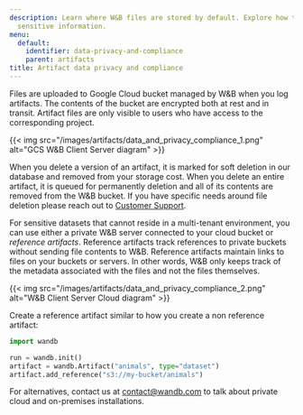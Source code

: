 ```yaml
---
description: Learn where W&B files are stored by default. Explore how to save, store
  sensitive information.
menu:
  default:
    identifier: data-privacy-and-compliance
    parent: artifacts
title: Artifact data privacy and compliance
---
```


Files are uploaded to Google Cloud bucket managed by W&B when you log artifacts. The contents of the bucket are encrypted both at rest and in transit. Artifact files are only visible to users who have access to the corresponding project.

{{< img src="/images/artifacts/data_and_privacy_compliance_1.png" alt="GCS W&B Client Server diagram" >}}

When you delete a version of an artifact, it is marked for soft deletion in our database and removed from your storage cost. When you delete an entire artifact, it is queued for permanently deletion and all of its contents are removed from the W&B bucket. If you have specific needs around file deletion please reach out to [Customer Support](mailto:support@wandb.com).

For sensitive datasets that cannot reside in a multi-tenant environment, you can use either a private W&B server connected to your cloud bucket or _reference artifacts_. Reference artifacts track references to private buckets without sending file contents to W&B. Reference artifacts maintain links to files on your buckets or servers. In other words, W&B only keeps track of the metadata associated with the files and not the files themselves.

{{< img src="/images/artifacts/data_and_privacy_compliance_2.png" alt="W&B Client Server Cloud diagram" >}}

Create a reference artifact similar to how you create a non reference artifact:

```python
import wandb

run = wandb.init()
artifact = wandb.Artifact("animals", type="dataset")
artifact.add_reference("s3://my-bucket/animals")
```

For alternatives, contact us at [contact@wandb.com](mailto:contact@wandb.com) to talk about private cloud and on-premises installations.